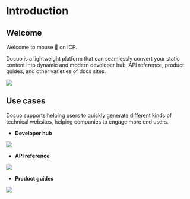 # Introduction

## Welcome

Welcome to mouse 🐁 on ICP.

Docuo is a lightweight platform that can seamlessly convert your static content into dynamic and modern developer hub, API reference, product guides, and other varieties of docs sites.

<Frame width="auto" height="auto" >
  <img src="https://github.com/spreadingai/spreading-site-template-new/assets/52945445/7e5db4c5-2837-4b03-bd98-1875cb343d55" />
</Frame>

## Use cases

Docuo supports helping users to quickly generate different kinds of technical websites, helping companies to engage more end users.

- **Developer hub**
<Frame width="auto" height="auto" >
  <img src="../docs_image/banner_dev.png" />
</Frame>

- **API reference**
<Frame width="auto" height="auto" >
  <img src="../docs_image/banner_api.png" />
</Frame>

- **Product guides**
<Frame width="auto" height="auto" >
  <img src="https://github.com/spreadingai/spreading-site-template-new/assets/52945445/ccd93d9f-09a2-43a5-807a-eaf73c65bc78" />
</Frame>
